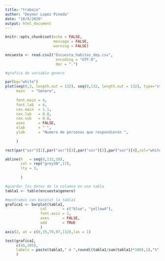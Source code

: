 ```yaml
---
title: "trabajo"
author: "Deyner Lopez Pineda"
date: "18/9/2020"
output: html_document
---
```


```r
knitr::opts_chunk$set(echo = FALSE,
                      message = FALSE,
                      warning = FALSE)
```


```r
encuesta <- read.csv2("Encuesta_habitos_dep.csv", 
                       encoding = "UTF-8",
                       dec = ".")
```

```r
#grafica de variable genero

par(bg="white")
plot(seq(0,3, length.out = 132), seq(0,132, length.out = 132), type="n",
     main   = "Género",
     
     font.main = 4,
     font.lab  = 4,
     cex.main  = 1.1,
     cex.lab   = 0.8,
     cex.sub   = 0.8,
     axes      = FALSE,
     xlab      = " ",
     ylab      = "Numero de personas que respondierón ",
     
     )

rect(par("usr")[1],par("usr")[3],par("usr")[2],par("usr")[4],col="white")

abline(h   = seq(0,132,10), 
       col = rep("grey30",17), 
       lty = 3,
       
       )

#guardar los datos de la columna en una tabla
tabla1 <- table(encuesta$genero)

#mostramos con barplot la tabla1
grafica1 <- barplot(tabla1,
                col       = c("blue", "yellow4"),
                font.axis = 2,
                axes      = FALSE,
                add       = TRUE
                )
axis(2, at = c(0,35,70,97,132),las = 1)

text(grafica1,
     c(45,105),
     labels = paste(tabla1," ó ",round((tabla1/sum(tabla1)*100),1),"%")
     )
```
